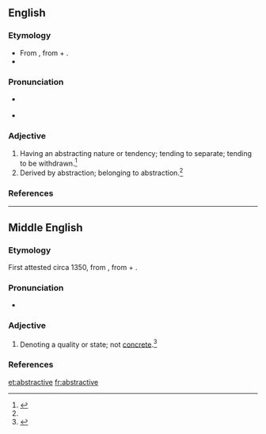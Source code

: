 ==English==

===Etymology===
* From {{etyl|ML.}}  {{term|abstractivus|lang=la}}, from {{etyl|la}} {{term|abstractus||drawn away|lang=la}} + {{term|-ivus||-ive|lang=la}}.
* {{suffix|abstract|ive}}

===Pronunciation===
* {{a|RP}} {{IPA|/əbˈstɹæk.tɪv/}}
* {{a|US}} {{IPA|/æbˈstɹæk.tɪv/|/əbˈstɹæk.tɪv/}}

===Adjective===
{{en-adj}}

# Having an abstracting nature or tendency; tending to separate; tending to be withdrawn.{{defdate|First attested in the late 15<sup>th</sup> century.}}<ref name=SOED>{{reference-book | last =| first = | authorlink =  | coauthors =  | editor =Brown, Lesley  | others =  | title = The Shorter Oxford English Dictionary | origdate =  | origyear = 1933| origmonth =  | url =  | format =  | accessdate =  | accessyear =  | accessmonth =  | edition = 5th | date =  | year =2003| month =  | publisher =Oxford University Press  | location =Oxford, UK | language =  | id =  | doi = | isbn =978-0-19-860575-7 | lccn = | ol = | pages =10| chapter =  | chapterurl =  | quote =}}</ref>
# Derived by abstraction; belonging to abstraction.{{defdate|First attested in the late 15<sup>th</sup> century.}}<ref name=SOED/>

===References===
<references/>

----

==Middle English==

===Etymology===
First attested circa 1350, from {{etyl|ML.}} {{term|abstractivus|lang=la}}, from {{etyl|la}} {{term|abstractus||drawn away|lang=la}} + {{term|-ivus||-ive|lang=la}}.

===Pronunciation===
* {{a|RP}} {{IPA|/əbˈstɹæk.tɪv/|lang=enm}}

===Adjective===
{{enm-adj}}

# {{grammar|lang=enm}} Denoting a quality or state; not [[concrete]].<ref name=SOED>{{reference-book|last =|first =|authorlink =|coauthors =|editor =Brown, Lesley|others =|title = The Shorter Oxford English Dictionary|origdate =|origyear = 1933|origmonth =|url =|format =|accessdate =|accessyear =|accessmonth =|edition = 5th|date =|year =2003|month =|publisher =Oxford University Press|location =Oxford, UK|language =|id =|doi =|isbn =978-0-19-860575-7|lccn =|ol =|pages =10|chapter =|chapterurl =|quote =}}</ref>

===References===
<references/>

[[et:abstractive]]
[[fr:abstractive]]